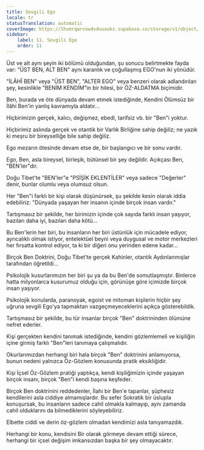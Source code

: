 ```yaml
---
title: Sevgili Ego
locale: tr
statusTranslation: automatic
coverImage: https://lhvmrqwrcowdvduuaukz.supabase.co/storage/v1/object/public/strapi-uploads/small_cover-tratado-de-psicologia-revolucionaria.webp-5e15e1cec4e0ebebcde5d7fc7565d8fd.webp
sidebar:
    label: 11. Sevgili Ego
    order: 11
---
```

Üst ve alt aynı şeyin iki bölümü olduğundan, şu sonucu belirtmekte fayda var: "ÜST BEN, ALT BEN" aynı karanlık ve çoğullaşmış EGO'nun iki yönüdür.

"İLÂHÎ BEN" veya "ÜST BEN", "ALTER EGO" veya benzeri olarak adlandırılan şey, kesinlikle "BENİM KENDİM"in bir hilesi, bir ÖZ-ALDATMA biçimidir.

Ben, burada ve öte dünyada devam etmek istediğinde, Kendini Ölümsüz bir İlâhi Ben'in yanlış kavramıyla aldatır...

Hiçbirimizin gerçek, kalıcı, değişmez, ebedi, tarifsiz vb. bir "Ben"i yoktur.

Hiçbirimiz aslında gerçek ve otantik bir Varlık Birliğine sahip değiliz; ne yazık ki meşru bir bireyselliğe bile sahip değiliz.

Ego mezarın ötesinde devam etse de, bir başlangıcı ve bir sonu vardır.

Ego, Ben, asla bireysel, birleşik, bütünsel bir şey değildir. Açıkçası Ben, "BEN'ler"dir.

Doğu Tibet'te "BEN'ler"e "PSİŞİK EKLENTİLER" veya sadece "Değerler" denir, bunlar olumlu veya olumsuz olsun.

Her "Ben"i farklı bir kişi olarak düşünürsek, şu şekilde kesin olarak iddia edebiliriz: "Dünyada yaşayan her insanın içinde birçok insan vardır."

Tartışmasız bir şekilde, her birimizin içinde çok sayıda farklı insan yaşıyor, bazıları daha iyi, bazıları daha kötü...

Bu Ben'lerin her biri, bu insanların her biri üstünlük için mücadele ediyor, ayrıcalıklı olmak istiyor, entelektüel beyni veya duygusal ve motor merkezleri her fırsatta kontrol ediyor, ta ki bir diğeri onu yerinden edene kadar...

Birçok Ben Doktrini, Doğu Tibet'te gerçek Kahinler, otantik Aydınlanmışlar tarafından öğretildi...

Psikolojik kusurlarımızın her biri şu ya da bu Ben'de somutlaşmıştır. Binlerce hatta milyonlarca kusurumuz olduğu için, görünüşe göre içimizde birçok insan yaşıyor.

Psikolojik konularda, paranoyak, egoist ve mitoman kişilerin hiçbir şey uğruna sevgili Ego'ya tapmaktan vazgeçmeyeceklerini açıkça gösterebildik.

Tartışmasız bir şekilde, bu tür insanlar birçok "Ben" doktrininden ölümüne nefret ederler.

Kişi gerçekten kendini tanımak istediğinde, kendini gözlemlemeli ve kişiliğin içine girmiş farklı "Ben"leri tanımaya çalışmalıdır.

Okurlarımızdan herhangi biri hala birçok "Ben" doktrinini anlamıyorsa, bunun nedeni yalnızca Öz-Gözlem konusunda pratik eksikliğidir.

Kişi İçsel Öz-Gözlem pratiği yaptıkça, kendi kişiliğimizin içinde yaşayan birçok insanı, birçok "Ben"i kendi başına keşfeder.

Birçok Ben doktrinini reddedenler, İlahi bir Ben'e tapanlar, şüphesiz kendilerini asla ciddiye almamışlardır. Bu sefer Sokratik bir üslupla konuşursak, bu insanların sadece cahil olmakla kalmayıp, aynı zamanda cahil olduklarını da bilmediklerini söyleyebiliriz.

Elbette ciddi ve derin öz-gözlem olmadan kendimizi asla tanıyamazdık.

Herhangi bir konu, kendisini Bir olarak görmeye devam ettiği sürece, herhangi bir içsel değişim imkansızdan başka bir şey olmayacaktır.

